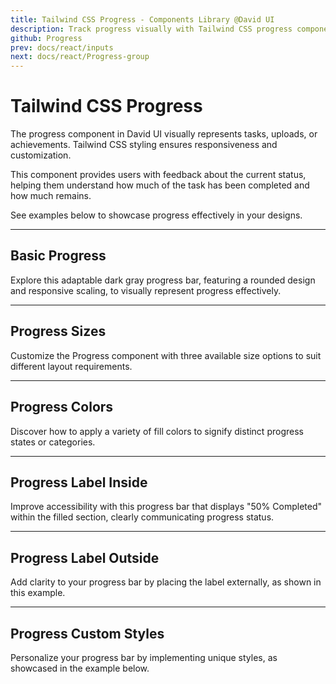 ```yaml
---
title: Tailwind CSS Progress - Components Library @David UI
description: Track progress visually with Tailwind CSS progress components. Explore customizable designs for tasks, uploads, and achievements at David UI.
github: Progress
prev: docs/react/inputs
next: docs/react/Progress-group
---
```


# Tailwind CSS Progress

The progress component in David UI visually represents tasks, uploads, or achievements. Tailwind CSS styling ensures responsiveness and customization. 

This component provides users with feedback about the current status, helping them understand how much of the task has been completed and how much remains.

See examples below to showcase progress effectively in your designs.

---

## Basic Progress

Explore this adaptable dark gray progress bar, featuring a rounded design and responsive scaling, to visually represent progress effectively.

<PreviewWithCode relativePath="progress/progress-demo.tsx" language="html" />

---

## Progress Sizes

Customize the Progress component with three available size options to suit different layout requirements.

<PreviewWithCode relativePath="progress/progress-sizes.tsx" language="html" />

---

## Progress Colors

Discover how to apply a variety of fill colors to signify distinct progress states or categories.

<PreviewWithCode relativePath="progress/progress-colors.tsx" language="html" />

---

## Progress Label Inside

Improve accessibility with this progress bar that displays "50% Completed" within the filled section, clearly communicating progress status.

<PreviewWithCode relativePath="progress/progress-label-inside.tsx" language="html" />

---

## Progress Label Outside

Add clarity to your progress bar by placing the label externally, as shown in this example.

<PreviewWithCode relativePath="progress/progress-label-outside.tsx" language="html" />

---

## Progress Custom Styles

Personalize your progress bar by implementing unique styles, as showcased in the example below.


<PreviewWithCode relativePath="progress/progress-custom-styles.tsx" language="html" />
